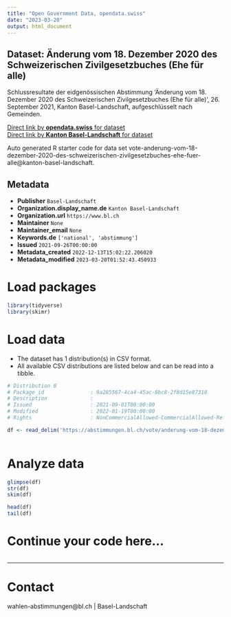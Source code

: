 ```yaml
---
title: "Open Government Data, opendata.swiss"
date: "2023-03-20"
output: html_document
---
```


## Dataset: Änderung vom 18. Dezember 2020 des Schweizerischen Zivilgesetzbuches (Ehe für alle)

Schlussresultate der eidgenössischen Abstimmung 'Änderung vom 18. Dezember 2020 des Schweizerischen Zivilgesetzbuches (Ehe für alle)', 26. September 2021, Kanton Basel-Landschaft, aufgeschlüsselt nach Gemeinden.

[Direct link by **opendata.swiss** for dataset](https://opendata.swiss/de/dataset/anderung-vom-18-dezember-2020-des-schweizerischen-zivilgesetzbuches-ehe-fur-alle1)<br>
[Direct link by **Kanton Basel-Landschaft** for dataset](https://abstimmungen.bl.ch/vote/anderung-vom-18-dezember-2020-des-schweizerischen-zivilgesetzbuches-ehe-fuer-alle/data)

Auto generated R starter code for data set vote-anderung-vom-18-dezember-2020-des-schweizerischen-zivilgesetzbuches-ehe-fuer-alle@kanton-basel-landschaft.

## Metadata

- **Publisher** `Basel-Landschaft`
- **Organization.display_name.de** `Kanton Basel-Landschaft`
- **Organization.url** `https://www.bl.ch`
- **Maintainer** `None`
- **Maintainer_email** `None`
- **Keywords.de** `['national', 'abstimmung']`
- **Issued** `2021-09-26T00:00:00`
- **Metadata_created** `2022-12-13T15:02:22.206020`
- **Metadata_modified** `2023-03-20T01:52:43.450933`


# Load packages

```r

library(tidyverse)
library(skimr)

```

# Load data

-   The dataset has 1 distribution(s) in CSV format.
-   All available CSV distributions are listed below and can be read into a tibble.

```r

# Distribution 0
# Package_id               : 9a285567-4ca4-45ac-8bc8-2f8d15e87318
# Description              : 
# Issued                   : 2021-09-01T00:00:00
# Modified                 : 2022-01-19T00:00:00
# Rights                   : NonCommercialAllowed-CommercialAllowed-ReferenceRequired

df <- read_delim('https://abstimmungen.bl.ch/vote/anderung-vom-18-dezember-2020-des-schweizerischen-zivilgesetzbuches-ehe-fuer-alle/data-csv')



```

# Analyze data

```r

glimpse(df)
str(df)
skim(df)

head(df)
tail(df)

```

# Continue your code here...

```r

```

------------------------------------------------------------------------

# Contact

wahlen-abstimmungen@bl.ch | Basel-Landschaft
